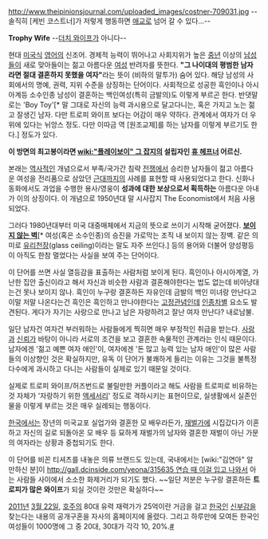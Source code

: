 http://www.theipinionsjournal.com/uploaded_images/costner-709031.jpg
--솔직히 [케빈 코스트너]가 저렇게 행동하면 [[애교]]로 넘어 갈 수 있다...--

'''Trophy Wife''' --[[더치 와이프]]가 아니다--

현대 [[미국]]식 [[영어]]의 신조어. 경제적 능력이 뛰어나고 사회지위가 높은 [[중년]] 이상의 [[남성]]들이 새로 맞아들이는 젊고 아름다운 [[여성]] 반려자를 뜻한다. '''"그 나이대의 평범한 남자라면 절대 결혼하지 못했을 여자"'''라는 뜻이 (비하의 말투가) 숨어 있다. 해당 남성의 사회에서의 명예, 권력, 지위 수준을 상징하는 단어이다. 사회적으로 성공한 흑인이나 아시아계등 소수인종 남성이 결혼하는 백인여성(특히 금발의)도 이렇게 부르곤 한다. 반댓말로는 'Boy Toy'[* 말 그대로 자신의 능력 과시용으로 달고다니는, 혹은 가지고 노는 젊고 잘생긴 남자. 다만 트로피 와이프 보다는 어감이 매우 약하다. 관계에서 여자가 더 우위에 있다는 뉘앙스 정도. 다만 이따금 역 [원조교제]를 하는 남자를 이렇게 부르기도 한다.] 정도가 있다.

'''이 방면의 최고봉이라면 [[wiki:"플레이보이" 그 잡지]]의 설립자인 [[휴 헤프너]] 어르신.'''

본래는 [[역사]]적인 개념으로서 부족/국가간 침략 [[전쟁]]에서 승리한 남자들이 젊고 아름다운 여성을 전리품으로 삼았던 [[근대]]까지의 사례를 표현할 때 사용되었다고 한다. 신화나 동화에서도 과업을 수행한 용사/영웅이 '''성과에 대한 보상으로서 획득하는''' 아름다운 아내가 이의 상징이다. 이 개념으로 1950년대 말 시사잡지 The Economist에서 처음 사용되었다.  

그러다 1980년대부터 미국 대중매체에서 지금의 뜻으로 쓰이기 시작해 굳어졌다. '''[[유리천장|보이지 않는 벽]]'''[* 여성(혹은 소수인종)의 승진을 가로막는 조직 내 보이지 않는 장벽. 같은 의미로 [[유리천장]](glass ceiling)이라는 말도 자주 쓰인다.] 등의 용어와 더불어 양성평등이 아직도 한참 멀었다는 사실을 보여 주는 단어이다. 

이 단어를 쓰면 사실 열등감을 표출하는 사람처럼 보이게 된다. 흑인이나 아시아계열, 가난한 집안 출신이라고 해서 자신과 비슷한 사람과 결혼해야한다는 법도 없는데 비아냥대는건 못나 보이지 않나. 흑인이 누구랑 결혼하든 자유인데 금발의 백인 미녀랑 만난다고 이말 저말 나온다는건 흑인은 흑인하고 만나야한다는 [[고정관념]]인데 [[인종차별]] 요소도 발견된다. 게다가 자기는 사랑으로 만나고 남은 자랑하려고 잘난 여자 만난다? 내로남불.

일단 남자건 여자건 부러워하는 사람들에게 찍히면 매우 부정적인 취급을 받는다. [[사랑]]과 [[신뢰]]가 바탕이 아니라 서로의 조건을 보고 결혼한 속물적인 관계라는 인식 때문이다. 남자에겐 '젊고 예쁜 여자 애인'이, 여자에겐 '돈 많고 능력 있는 남자 애인'이 많은 사람들의 이상향인 것은 확실하지만, 유독 이 단어가 불쾌하게 들리는 이유는 그것을 불특정 다수에게 과시하고 다니는 사람들이 실제로 있기 때문일 것이다.

실제로 트로피 와이프/허즈번드로 불릴만한 커플이라고 해도 사람을 트로피로 비유하는 것 자체가 '자랑하기 위한 [[액세서리]]' 정도로 격하시키는 표현이므로, 실생활에서 실존인물을 이렇게 부르는 것은 매우 실례되는 행동이다.

[[한국]]에서는 장년의 미국교포 실업가와 결혼한 모 배우라든가, [[재벌]]가에 시집갔다가 이혼하고 자신의 길로 되돌아온 모 배우 등 묘하게 재벌가의 남자와 결혼한 재벌이 아닌 가문의 여자라는 상황과 중첩되기도 한다.

이 단어를 비꼰 티셔츠를 내놓은 의류 브랜드도 있는데, 국내에서는 [wiki:"김연아" 알 만하신 분]이 [[http://gall.dcinside.com/yeona/315635 연습 때 이걸 입고 나와서]] 아는 사람들 사이에서 소소한 화제거리가 되기도 했다. ~~일단 저분은 누구랑 결혼하든 '''트로피가 많은 와이프'''가 되실 것이란 것만은 확실하다~~

[[2011년]] [[3월 22일]], [[호주]]의 80대 유력 재력가가 25억이란 거금을 걸고 [[한국인]] [[신부]]감을 찾는다는 내용의 공개구혼을 자사의 홈페이지에 올렸다. 그리고 하루만에 모여든 한국인 여성들이 1000명에 그 중 20대, 30대가 각각 10, 20%.[http://nownews.seoul.co.kr/news/newsView.php?id=20110324601008 #]
